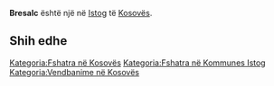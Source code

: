 {{Fshat në 
 | Emri                = Bresalc
 | EmriAlt                = 
 | NAME_SHORT_FORM=      
 | NAME_GENERIC=      
 | NAME_SORT_NAME_RO=      BRESALC
 | FULL_NAME_RO = Bresalc
 | FULL_NAME_ND_RO=Bresalc
 | SORT_NAME_RG=BRESALC
 | FULL_NAME_RG=Bresalc
 | FULL_NAME_ND_RG=Bresalc
 | SRP_NAME_SHORT_FORM=      
 | SRP_NAME_GENERIC=      
 | SRP_NAME_SORT_NAME_RO=      
 | SRP_FULL_NAME_RO = 
 | SRP_FULL_NAME_ND_RO=
 | SRP_SORT_NAME_RG=
 | SRP_FULL_NAME_RG=
 | SRP_FULL_NAME_ND_RG=
 | Emri (Rasa dhanore) = 
 | Figura              = 
 | Shteti              = Kosovo
 | Komuna              = Istog
 | Kodi postar         = 
 | Sipërfaqja          = 

 | Popullsia           = 

 | Regj. i popullsisë  = 
 | Dend. e popullsisë  = 
 | Faqja zyrtare       = 
 <!--- Koordinatat ----> 
 | Gjerësia            = 42.509167
 | Gjatësia            = 21.386111
 | Lartësia            = 
}}
'''Bresalc''' është një [[]] në [[Istog]] të [[Kosovës]].

<!-- == Gjeografia == -->
<!-- == Historia == -->
<!-- == Demografia == -->
== Shih edhe ==
{{Komuna Istog}}
{{Kosovo-Administrata-Cung}}

[[Kategoria:Fshatra në Kosovës]]
[[Kategoria:Fshatra në Kommunes Istog]]
[[Kategoria:Vendbanime në Kosovës]]